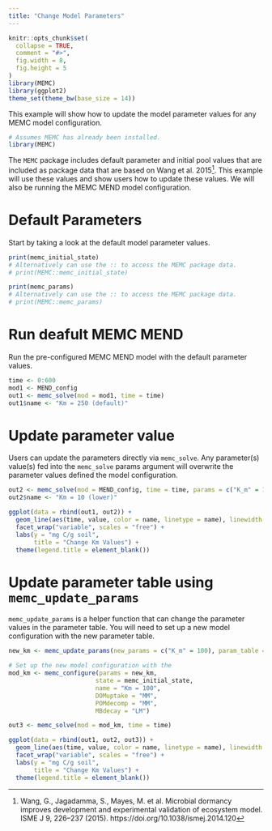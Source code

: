 ```yaml
---
title: "Change Model Parameters"
---
```


```r
knitr::opts_chunk$set(
  collapse = TRUE,
  comment = "#>", 
  fig.width = 8, 
  fig.height = 5
)
library(MEMC)
library(ggplot2)
theme_set(theme_bw(base_size = 14))
```

This example will show how to update the model parameter values for any MEMC model configuration. 


```r
# Assumes MEMC has already been installed. 
library(MEMC) 
```

The `MEMC` package includes default parameter and initial pool values that are included as package data that are based on Wang et al. 2015^[Wang, G., Jagadamma, S., Mayes, M. et al. Microbial dormancy improves development and experimental validation of ecosystem model. ISME J 9, 226–237 (2015). https://doi.org/10.1038/ismej.2014.120]. This example will use these values and show users how to update these values. We will also be running the MEMC MEND model configuration. \

# Default Parameters 

Start by taking a look at the default model parameter values. 

```r
print(memc_initial_state)
# Alternatively can use the :: to access the MEMC package data. 
# print(MEMC::memc_initial_state)
```


```r
print(memc_params)
# Alternatively can use the :: to access the MEMC package data. 
# print(MEMC::memc_params)
```

# Run deafult MEMC MEND 

Run the pre-configured MEMC MEND model with the default parameter values. 

```r
time <- 0:600 
mod1 <- MEND_config
out1 <- memc_solve(mod = mod1, time = time)
out1$name <- "Km = 250 (default)"
```

# Update parameter value

Users can update the parameters directly via `memc_solve`. Any parameter(s) value(s) fed into the `memc_solve` params argument will overwrite the parameter values defined the model configuration.

```r
out2 <- memc_solve(mod = MEND_config, time = time, params = c("K_m" = 10))
out2$name <- "Km = 10 (lower)"
```

```r
ggplot(data = rbind(out1, out2)) + 
  geom_line(aes(time, value, color = name, linetype = name), linewidth = 0.75) + 
  facet_wrap("variable", scales = "free") + 
  labs(y = "mg C/g soil", 
       title = "Change Km Values") +
  theme(legend.title = element_blank())
```

# Update parameter table using `memc_update_params`

`memc_update_params` is a helper function that can change the parameter values in the parameter table. You will need to set up a new model configuration with the new parameter table. 

```r
new_km <- memc_update_params(new_params = c("K_m" = 100), param_table = memc_params)

# Set up the new model configuration with the 
mod_km <- memc_configure(params = new_km, 
                        state = memc_initial_state,
                        name = "Km = 100", 
                        DOMuptake = "MM",
                        POMdecomp = "MM",
                        MBdecay = "LM")

out3 <- memc_solve(mod = mod_km, time = time)
```



```r
ggplot(data = rbind(out1, out2, out3)) + 
  geom_line(aes(time, value, color = name, linetype = name), linewidth = 0.75) + 
  facet_wrap("variable", scales = "free") + 
  labs(y = "mg C/g soil", 
       title = "Change Km Values") +
  theme(legend.title = element_blank())
```

